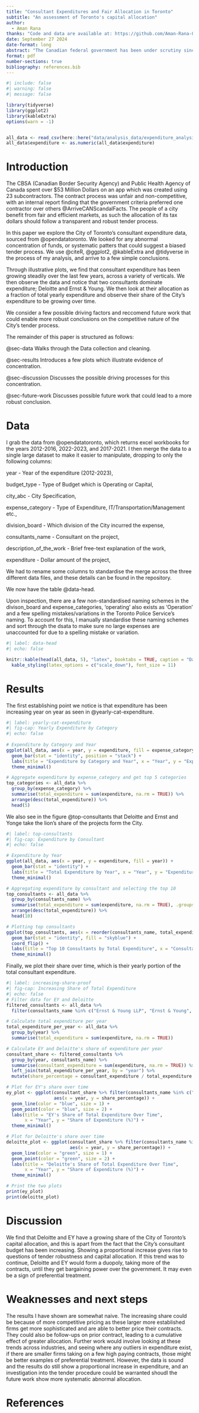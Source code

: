 ```yaml
---
title: "Consultant Expenditures and Fair Allocation in Toronto"
subtitle: "An assessment of Toronto's capital allocation"
author: 
  - Aman Rana
thanks: "Code and data are available at: https://github.com/Aman-Rana-02/STA304_starter_folder/tree/Toronto-Consultant-Expenditure"
date: September 27 2024
date-format: long
abstract: "The Canadian federal government has been under scrutiny since the widely reported ArriveCAN scandal, which brought to light a severe misappropriation of funds through contractors. In light of these events, I investigate the allocation of funds to consultants by the City of Toronto. Exploring expenditure, I find an increasing budget allocation to consultants, and a tendency to allocate to a few key consultants. I suggest future work which could lead to a more complete evaluation and a possible investigation into the bidding process. "
format: pdf
number-sections: true
bibliography: references.bib
---
```


```r
#| include: false
#| warning: false
#| message: false

library(tidyverse)
library(ggplot2)
library(kableExtra)
options(warn = -1)


all_data <- read_csv(here::here("data/analysis_data/expenditure_analysis_data.csv"))
all_data$expenditure <- as.numeric(all_data$expenditure)
```


# Introduction
The CBSA (Canadian Border Security Agency) and Public Health Agency of Canada spent over $53 Million Dollars on an app which was created using 23 subcontractors. The contract process was unfair and non-competitive, with an internal report finding that the government criteria preferred one contractor over others @ArriveCANScandalFacts. The people of a city benefit from fair and efficient markets, as such the allocation of its tax dollars should follow a transparent and robust tender process.

In this paper we explore the City of Toronto's consultant expenditure data, sourced from @opendatatoronto.
We looked for any abnormal concentration of funds, or systematic patters that could suggest a biased tender process.
We use @citeR, @ggplot2, @kableExtra and @tidyverse in the process of my analysis, and arrive to a few simple conclusions.

Through illustrative plots, we find that consultant expenditure has been growing steadily over the last few years, across a variety of verticals. We then observe the data and notice that two consultants dominate expenditure; Deloitte and Ernst & Young. We then look at their allocation as a fraction of total yearly expenditure and observe their share of the City's expenditure to be growing over time. 

We consider a few possible driving factors and reccomend future work that could enable more robust conclusions on the competitive nature of the City's tender process.


The remainder of this paper is structured as follows:

@sec-data Walks through the Data collection and cleaning.
 
@sec-results Introduces a few plots which illustrate evidence of concentration.
 
@sec-discussion Discusses the possible driving processes for this concentration.
 
@sec-future-work Discusses possible future work that could lead to a more robust conclusion.

# Data {#sec-data}

I grab the data from @opendatatoronto, which returns excel workbooks for the years 2012-2016, 2022-2023, and 2017-2021. I then merge the data to a single large dataset to make it easier to manipulate, dropping to only the following columns: 

year - Year of the expenditure (2012-2023),

budget_type - Type of Budget which is Operating or Capital,

city_abc - City Specification,

expense_category - Type of Expenditure, IT/Transportation/Management etc.,

division_board - Which division of the City incurred the expense,

consultants_name - Consultant on the project,

description_of_the_work - Brief free-text explanation of the work,

expenditure - Dollar amount of the project,


We had to rename some columns to standardise the merge across the three different data files, and these details can be found in the repository. 

We now have the table @data-head.

Upon inspection, there are a few non-standardised naming schemes in the divison_board and expense_categories, 'operating' also exists as 'Operation' and a few spelling mistakes/variations in the Toronto Police Service's naming. To account for this, I manually standardise these naming schemes and sort through the dsata to make sure no large expenses are unaccounted for due to a spelling mistake or variation.

```r
#| label: data-head
#| echo: false

knitr::kable(head(all_data, 5), "latex", booktabs = TRUE, caption = "Data Sample") %>%
  kable_styling(latex_options = c("scale_down"), font_size = 11)
```

# Results {#sec-results}

The first establishing point we notice is that expenditure has been increasing year on year as seen in @yearly-cat-expenditure.

```r
#| label: yearly-cat-expenditure
#| fig-cap: Yearly Expenditure by Category
#| echo: false
         
# Expenditure by Category and Year
ggplot(all_data, aes(x = year, y = expenditure, fill = expense_category)) +
  geom_bar(stat = "identity", position = "stack") +
  labs(title = "Expenditure by Category and Year", x = "Year", y = "Expenditure") +
  theme_minimal()

# Aggregate expenditure by expense_category and get top 5 categories
top_categories <- all_data %>%
  group_by(expense_category) %>%
  summarise(total_expenditure = sum(expenditure, na.rm = TRUE)) %>%
  arrange(desc(total_expenditure)) %>%
  head(5)
```


We also see in the figure @top-consultants that Deloitte and Ernst and Yonge take the lion's share of the projects form the City.

```r
#| label: top-consultants
#| fig-cap: Expenditure by Consultant
#| echo: false

# Expenditure by Year
ggplot(all_data, aes(x = year, y = expenditure, fill = year)) +
  geom_bar(stat = "identity") +
  labs(title = "Total Expenditure by Year", x = "Year", y = "Expenditure") +
  theme_minimal()

# Aggregating expenditure by consultant and selecting the top 10
top_consultants <- all_data %>%
  group_by(consultants_name) %>%
  summarise(total_expenditure = sum(expenditure, na.rm = TRUE), .groups = 'drop') %>%
  arrange(desc(total_expenditure)) %>%
  head(10)

# Plotting top consultants
ggplot(top_consultants, aes(x = reorder(consultants_name, total_expenditure), y = total_expenditure)) +
  geom_bar(stat = "identity", fill = "skyblue") +
  coord_flip() +
  labs(title = "Top 10 Consultants by Total Expenditure", x = "Consultants", y = "Total Expenditure") +
  theme_minimal()
```

Finally, we plot their share over time, which is their yearly portion of the total consultant expenditure.

```r
#| label: increasing-share-proof
#| fig-cap: Increasing Share of Total Expenditure
#| echo: false
# Filter data for EY and Deloitte
filtered_consultants <- all_data %>%
  filter(consultants_name %in% c("Ernst & Young LLP", "Ernst & Young", "Deloitte LLP", "Deloitte"))

# Calculate total expenditure per year
total_expenditure_per_year <- all_data %>%
  group_by(year) %>%
  summarise(total_expenditure = sum(expenditure, na.rm = TRUE))

# Calculate EY and Deloitte's share of expenditure per year
consultant_share <- filtered_consultants %>%
  group_by(year, consultants_name) %>%
  summarise(consultant_expenditure = sum(expenditure, na.rm = TRUE)) %>%
  left_join(total_expenditure_per_year, by = "year") %>%
  mutate(share_percentage = consultant_expenditure / total_expenditure * 100)

# Plot for EY's share over time
ey_plot <- ggplot(consultant_share %>% filter(consultants_name %in% c("Ernst & Young LLP", "Ernst & Young")),
                  aes(x = year, y = share_percentage)) +
  geom_line(color = "blue", size = 1) +
  geom_point(color = "blue", size = 2) +
  labs(title = "EY's Share of Total Expenditure Over Time",
       x = "Year", y = "Share of Expenditure (%)") +
  theme_minimal()

# Plot for Deloitte's share over time
deloitte_plot <- ggplot(consultant_share %>% filter(consultants_name %in% c("Deloitte LLP", "Deloitte")),
                        aes(x = year, y = share_percentage)) +
  geom_line(color = "green", size = 1) +
  geom_point(color = "green", size = 2) +
  labs(title = "Deloitte's Share of Total Expenditure Over Time",
       x = "Year", y = "Share of Expenditure (%)") +
  theme_minimal()

# Print the two plots
print(ey_plot)
print(deloitte_plot)
```


# Discussion {#sec-discussion}

We find that Deloitte and EY have a growing share of the City of Toronto's capital allocation, and this is apart from the fact that the City's consultant budget has been increasing. Showing a proportional increase gives rise to questions of tender robustness and capital allocation. If this trend was to continue, Deloitte and EY would form a duopoly, taking more of the contracts, until they get bargaining power over the government. It may even be a sign of preferential treatment.

# Weaknesses and next steps {#sec-future-work}

The results I have shown are somewhat naive. The increasing share could be because of more competitive pricing as these larger more established firms get more sophisticated and are able to better price their contracts. They could also be follow-ups on prior contract, leading to a cumulative effect of greater allocation. Further work would involve looking at these trends across industries, and seeing where any outliers in expenditure exist, if there are smaller firms taking on a few high paying contracts, those might be better examples of preferential treatment. However, the data is sound and the results do still show a proportional increase in expenditure, and an investigation into the tender procedure could be warranted shoudl the future work show more systematic abnormal allocation.

\newpage

\newpage


# References


